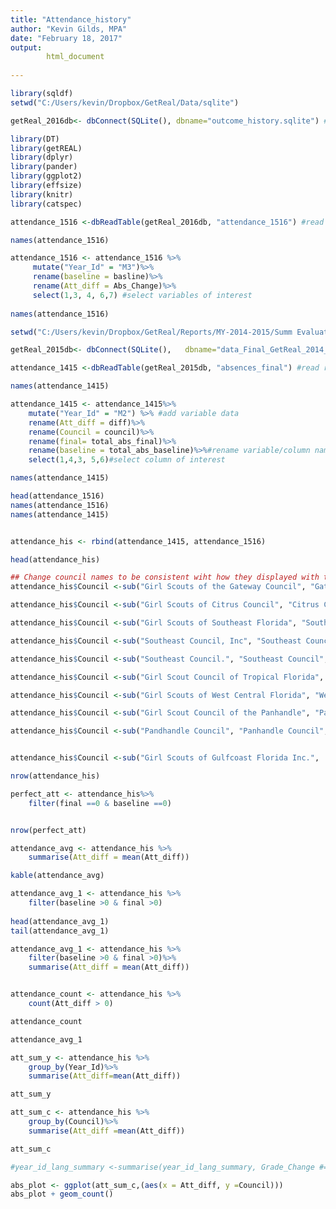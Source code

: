 ```yaml
---
title: "Attendance_history"
author: "Kevin Gilds, MPA"
date: "February 18, 2017"
output: 
        html_document
        
---
```


```r


library(sqldf)
setwd("C:/Users/kevin/Dropbox/GetReal/Data/sqlite") 

getReal_2016db<- dbConnect(SQLite(), dbname="outcome_history.sqlite") #established connection with database

library(DT)
library(getREAL)
library(dplyr)
library(pander)
library(ggplot2)
library(effsize)
library(knitr)
library(catspec)

```

```r
attendance_1516 <-dbReadTable(getReal_2016db, "attendance_1516") #read readarts1516 table

names(attendance_1516)

attendance_1516 <- attendance_1516 %>%
     mutate("Year_Id" = "M3")%>%
     rename(baseline = basline)%>%
     rename(Att_diff = Abs_Change)%>%
     select(1,3, 4, 6,7) #select variables of interest 
      
names(attendance_1516)

```



```r

setwd("C:/Users/kevin/Dropbox/GetReal/Reports/MY-2014-2015/Summ Evaluation Report/data") #change working directory to find database

getReal_2015db<- dbConnect(SQLite(),   dbname="data_Final_GetReal_2014_2015.sqlite") #read database

attendance_1415 <-dbReadTable(getReal_2015db, "absences_final") #read read_1415

names(attendance_1415)

attendance_1415 <- attendance_1415%>% 
    mutate("Year_Id" = "M2") %>% #add variable data
    rename(Att_diff = diff)%>%
    rename(Council = council)%>%
    rename(final= total_abs_final)%>%
    rename(baseline = total_abs_baseline)%>%#rename variable/column name
    select(1,4,3, 5,6)#select column of interest

names(attendance_1415)

```

```r

head(attendance_1516)
names(attendance_1516)
names(attendance_1415)


attendance_his <- rbind(attendance_1415, attendance_1516)

head(attendance_his)

```

```r
## Change council names to be consistent wiht how they displayed with the surveys
attendance_his$Council <-sub("Girl Scouts of the Gateway Council", "Gateway Council", fixed=TRUE, attendance_his$Council)

attendance_his$Council <-sub("Girl Scouts of Citrus Council", "Citrus Council", fixed=TRUE, attendance_his$Council)

attendance_his$Council <-sub("Girl Scouts of Southeast Florida", "Southeast Council", fixed=TRUE, attendance_his$Council)

attendance_his$Council <-sub("Southeast Council, Inc", "Southeast Council", fixed=TRUE, attendance_his$Council)

attendance_his$Council <-sub("Southeast Council.", "Southeast Council", fixed=TRUE, attendance_his$Council)

attendance_his$Council <-sub("Girl Scout Council of Tropical Florida", "Tropical Council", fixed = TRUE, attendance_his$Council)

attendance_his$Council <-sub("Girl Scouts of West Central Florida", "West Central Council", fixed = TRUE, attendance_his$Council)

attendance_his$Council <-sub("Girl Scout Council of the Panhandle", "Panhandle Council", fixed = TRUE, attendance_his$Council)

attendance_his$Council <-sub("Pandhandle Council", "Panhandle Council", fixed = TRUE, attendance_his$Council)


attendance_his$Council <-sub("Girl Scouts of Gulfcoast Florida Inc.",  "Gulfcoast Council", fixed = TRUE, attendance_his$Council)

```

```r
nrow(attendance_his)
```



```r
perfect_att <- attendance_his%>%
    filter(final ==0 & baseline ==0)


nrow(perfect_att)
```


```r
attendance_avg <- attendance_his %>%
    summarise(Att_diff = mean(Att_diff))

kable(attendance_avg)

```


```r

attendance_avg_1 <- attendance_his %>%
    filter(baseline >0 & final >0)
    
head(attendance_avg_1)
tail(attendance_avg_1)

attendance_avg_1 <- attendance_his %>%
    filter(baseline >0 & final >0)%>%
    summarise(Att_diff = mean(Att_diff))


attendance_count <- attendance_his %>%
    count(Att_diff > 0)

attendance_count

attendance_avg_1
```




```r
att_sum_y <- attendance_his %>%
    group_by(Year_Id)%>%
    summarise(Att_diff=mean(Att_diff))

att_sum_y

```




```r
att_sum_c <- attendance_his %>%
    group_by(Council)%>%
    summarise(Att_diff =mean(Att_diff))

att_sum_c

#year_id_lang_summary <-summarise(year_id_lang_summary, Grade_Change #=mean(Grade_Change)) #summarize Grade change by year id
```
```r

abs_plot <- ggplot(att_sum_c,(aes(x = Att_diff, y =Council)))
abs_plot + geom_count()




```


